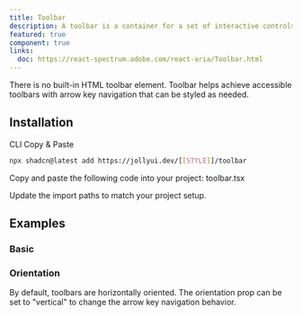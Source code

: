 ```yaml
---
title: Toolbar
description: A toolbar is a container for a set of interactive controls, such as buttons, dropdown menus, or checkboxes, with arrow key navigation.
featured: true
component: true
links:
  doc: https://react-spectrum.adobe.com/react-aria/Toolbar.html
---
```


There is no built-in HTML toolbar element. Toolbar helps achieve accessible toolbars with arrow key navigation that can be styled as needed.

<ComponentPreview name="toolbar-demo" />

## Installation

<Tabs defaultValue="cli">

<TabsList>
  <TabsTrigger value="cli">CLI</TabsTrigger>
  <TabsTrigger value="manual">Copy & Paste</TabsTrigger>
</TabsList>

<TabsContent value="cli">

```bash
npx shadcn@latest add https://jollyui.dev/[[STYLE]]/toolbar
```

</TabsContent>

<TabsContent value="manual">

<Steps>

<Step>Copy and paste the following code into your project: toolbar.tsx</Step>

<ComponentSource name="toolbar" />

<Step>Update the import paths to match your project setup.</Step>

</Steps>

</TabsContent>

</Tabs>

## Examples

### Basic

<ComponentPreview name="toolbar-demo" />

### Orientation

By default, toolbars are horizontally oriented. The orientation prop can be set to "vertical" to change the arrow key navigation behavior.

<ComponentPreview name="toolbar-vertical" />
